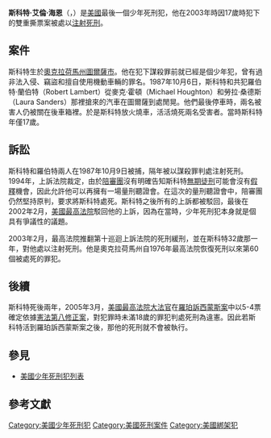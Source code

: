 {{Infobox Criminal
| subject_name   = 斯科特·艾倫·海恩<br>Scott Allen Hain
| nationality    = {{USA}}籍
| birth_date  = {{Birth_date|1970|6|2}}
| birth_place = {{USA}}[[奧克拉荷馬州|奧克拉荷馬州]][[圖爾薩|圖爾薩市]]
| death_date  = {{Death_date and age|2003|4|3|1970|6|2}}
| death_place = {{USA}}[[奧克拉荷馬州|奧克拉荷馬州]][[麥卡萊斯特_(奧克拉荷馬州)|麥卡萊斯特市]]<ref>{{Cite web|url=http://groups.yahoo.com/group/deathpenaltynews/message/7356|title=Hain executed for fatally burning 2 Tulsans|publisher=Associated Press|language=en|date=2003-04-03|accessdate=2011-06-19}}</ref>
| charge         = 謀殺
| conviction     = 謀殺罪
| penalty        = [[注射死刑|注射死刑]]
| conviction_status   = 已執行
}}
'''斯科特·艾倫·海恩'''（{{lang|en|Scott Allen Hain}}，{{bd|1970年|6月2日|2003年|4月3日}}）是[[美國|美國]]最後一個少年死刑犯，他在2003年時因17歲時犯下的雙重撕票案被處以[[注射死刑|注射死刑]]。

== 案件 ==
斯科特生於[[奧克拉荷馬州|奧克拉荷馬州]][[圖爾薩|圖爾薩市]]。他在犯下謀殺罪前就已經是個少年犯，曾有過非法入侵、竊盜和擅自使用機動車輛的罪名。1987年10月6日，斯科特和共犯羅伯特·蘭伯特（Robert Lambert）從麥克·霍頓（Michael Houghton）和勞拉·桑德斯（Laura Sanders）那裡搶來的汽車在圖爾薩到處閒晃。他們最後停車時，兩名被害人仍被關在後車箱裡。於是斯科特放火燒車，活活燒死兩名受害者。當時斯科特年僅17歲。

== 訴訟 ==
斯科特和羅伯特兩人在1987年10月9日被捕，隔年被以謀殺罪判處注射死刑。1994年，上訴法院裁定，由於[[陪審團|陪審團]]沒有明確告知斯科特[[無期徒刑|無期徒刑]]可能會沒有[[假釋|假釋]]機會，因此允許他可以再擁有一場量刑聽證會。在這次的量刑聽證會中，陪審團仍然堅持原判，要求將斯科特處死。斯科特之後所有的上訴都被駁回，最後在2002年2月，[[美國最高法院|美國最高法院]]駁回他的上訴，因為在當時，少年死刑犯本身就是個具有爭議性的議題。

2003年2月，最高法院推翻第十巡迴上訴法院的死刑緩刑，並在斯科特32歲那一年，對他處以注射死刑。他是奧克拉荷馬州自1976年最高法院恢復死刑以來第60個被處死的罪犯。

== 後續 ==
斯科特死後兩年，2005年3月，[[美國最高法院大法官|美國最高法院大法官]]在[[羅珀訴西蒙斯案|羅珀訴西蒙斯案]]中以5-4票確定依據[[美國憲法第八修正案|憲法第八修正案]]，對犯罪時未滿18歲的罪犯判處死刑為違憲。因此若斯科特活到羅珀訴西蒙斯案之後，那他的死刑就不會被執行。

== 參見 ==
* [[美國少年死刑犯列表|美國少年死刑犯列表]]

== 參考文獻 ==
{{reflist}}

{{DEFAULTSORT:Hain, Scott}}
[[Category:美國少年死刑犯|Category:美國少年死刑犯]]
[[Category:美國死刑案件|Category:美國死刑案件]]
[[Category:美國綁架犯|Category:美國綁架犯]]